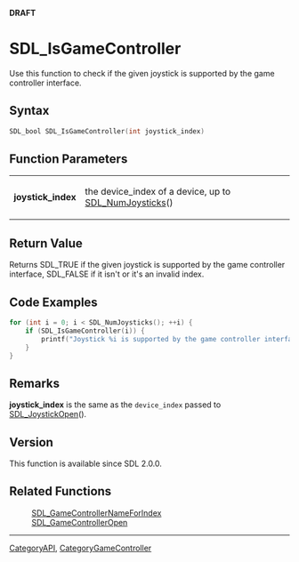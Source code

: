 <span color="red">'''DRAFT'''</span>

<!-- #*^*^*^*^*See http://wiki.libsdl.org/moin.cgi/SGFunctions for details on editing this page*^*^*^*^* -->


= SDL_IsGameController =
Use this function to check if the given joystick is supported by the game controller interface.




== Syntax ==
<syntaxhighlight lang='c++'>
SDL_bool SDL_IsGameController(int joystick_index)
</syntaxhighlight>


== Function Parameters ==
{|
|'''joystick_index'''
|the device_index of a device, up to [[SDL_NumJoysticks]]()
|}


== Return Value ==
Returns SDL_TRUE if the given joystick is supported by the game controller interface, SDL_FALSE if it isn't or it's an invalid index.

== Code Examples ==
<syntaxhighlight lang='c++'>
for (int i = 0; i < SDL_NumJoysticks(); ++i) {
    if (SDL_IsGameController(i)) {
        printf("Joystick %i is supported by the game controller interface!\n", i);
    }
}
</syntaxhighlight>


== Remarks ==
'''joystick_index''' is the same as the <code>device_index</code> passed to [[SDL_JoystickOpen]]().


== Version ==
This function is available since SDL 2.0.0.


== Related Functions ==
:[[SDL_GameControllerNameForIndex]]
:[[SDL_GameControllerOpen]]

----
[[CategoryAPI]], [[CategoryGameController]]
<!-- #See the Style Guide for instructions on editing the footer. -->
